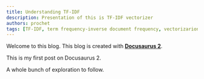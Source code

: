 ```yaml
---
title: Understanding TF-IDF
description: Presentation of this is TF-IDF vectorizer
authors: prochet
tags: [TF-IDF, term frequency-inverse document frequency, vectorizarion]
---
```


Welcome to this blog. This blog is created with [**Docusaurus 2**](https://docusaurus.io/).

<!--truncate-->

This is my first post on Docusaurus 2.

A whole bunch of exploration to follow.
